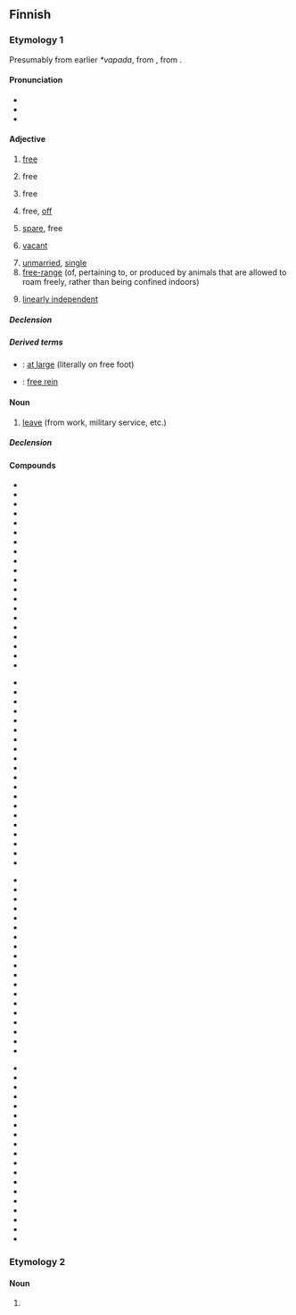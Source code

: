 ==Finnish==

===Etymology 1===
Presumably from earlier ''*vapada'', from {{bor|fi|orv|свободь|t=free|pos=adj.}}, from {{der|fi|sla-pro|*svoboda|t=freedom}}.

====Pronunciation====
* {{fi-IPA}}
* {{rhymes|ɑpɑː|lang=fi}}
* {{hyphenation|va|paa|lang=fi}}

====Adjective====
{{fi-adj||vapaampi|vapain}}

# [[free]] {{gloss|not imprisoned or enslaved}}
#: {{ux|fi|Olen '''vapaa''' mies.|I am a '''free''' man.}}
# free {{gloss|unconstrained}}
#: {{ux|fi|Hänelle annettiin '''vapaat''' kädet tehdä, mitä hän haluaa.|He was given '''free''' rein to do whatever he wanted.}}
# free {{gloss|released}}
#: {{ux|fi|Päästimme kanin '''vapaaksi'''.|We set the rabbit '''free'''.}}
# free, [[off]] {{gloss|without obligations}}
#: {{ux|fi|Voit pitää loppupäivän '''vapaata'''.|You can take the rest of the day '''off'''.}}
# [[spare]], free {{gloss|not filled with activity or work}}
#: {{ux|fi|Minulla on paljon '''vapaa'''-aikaa.|I have a lot of '''free''' time.}}
# [[vacant]]
#: {{ux|fi|Istuin on '''vapaa'''.|The seat is '''vacant'''.}}
# [[unmarried]], [[single]]
# [[free-range]] (of, pertaining to, or produced by animals that are allowed to roam freely, rather than being confined indoors)
#: {{ux|fi|Ostan aina '''vapaan''' kanan munia.|I always buy '''free-range''' eggs.}}
# {{lb|fi|linear algebra}} [[linearly independent]] {{gloss|of a set of vectors}}

=====Declension=====
{{fi-decl-vapaa|pos=adj|vapa|a}}

=====Derived terms=====
* {{l|fi|vapaalla jalalla}}: [[at large]] (literally on free foot)
* {{l|fi|vapaat kädet}}: [[free rein]]

====Noun====
{{fi-noun}}

# [[leave]] (from work, military service, etc.)

=====Declension=====
{{fi-decl-vapaa|vapa|a}}

====Compounds====
{{der-top4|compounds}}
* {{l|fi|epävapaa}}
* {{l|fi|hoitovapaa}}
* {{l|fi|huoltovapaa}}
* {{l|fi|iltavapaa}}
* {{l|fi|julkaisuvapaa}}
* {{l|fi|opintovapaa}}
* {{l|fi|puuvapaa}}
* {{l|fi|reseptivapaa}}
* {{l|fi|ruostevapaa}}
* {{l|fi|sapattivapaa}}
* {{l|fi|säästövapaa}}
* {{l|fi|trustivapaa}}
* {{l|fi|tullivapaa}}
* {{l|fi|vapaa-aika}}
* {{l|fi|vapaa-ajanasunto}}
* {{l|fi|vapaa-ajattelija}}
* {{l|fi|vapaa-ajattelu}}
* {{l|fi|vapaaehtoinen}}
* {{l|fi|vapaaheitto}}
* {{l|fi|vapaaheittoviiva}}
{{der-mid4}}
* {{l|fi|vapaaherra}}
* {{l|fi|vapaaherratar}}
* {{l|fi|vapaahetki}}
* {{l|fi|vapaailta}}
* {{l|fi|vapaakappale}}
* {{l|fi|vapaakauppa}}
* {{l|fi|vapaakauppa-alue}}
* {{l|fi|vapaakauppasopimus}}
* {{l|fi|vapaakaupunki}}
* {{l|fi|vapaakiipeily}}
* {{l|fi|vapaakirkko}}
* {{l|fi|vapaakivääri}}
* {{l|fi|vapaakivääriammunta}}
* {{l|fi|vapaakunta}}
* {{l|fi|vapaakytkin}}
* {{l|fi|vapaakyyti}}
* {{l|fi|vapaalippu}}
* {{l|fi|vapaalippulainen}}
* {{l|fi|vapaaluistelu}}
* {{l|fi|vapaalyönti}}
{{der-mid4}}
* {{l|fi|vapaamatkustaja}}
* {{l|fi|vapaamielinen}}
* {{l|fi|vapaamittainen}}
* {{l|fi|vapaamuotoinen}}
* {{l|fi|vapaamuurari}}
* {{l|fi|vapaamuurarijärjestö}}
* {{l|fi|vapaamuurariloosi}}
* {{l|fi|vapaamuurarius}}
* {{l|fi|vapaaohjelma}}
* {{l|fi|vapaaopisto}}
* {{l|fi|vapaaoppilas}}
* {{l|fi|vapaaosake}}
* {{l|fi|vapaapaini}}
* {{l|fi|vapaapalokunta}}
* {{l|fi|vapaapalokuntalainen}}
* {{l|fi|vapaapistooli}}
* {{l|fi|vapaapistooliammunta}}
* {{l|fi|vapaapotku}}
* {{l|fi|vapaapäivä}}
{{der-mid4}}
* {{l|fi|vapaarahoitteinen}}
* {{l|fi|vapaarytminen}}
* {{l|fi|vapaarytmisyys}}
* {{l|fi|vapaasatama}}
* {{l|fi|vapaataival}}
* {{l|fi|vapaatanssi}}
* {{l|fi|vapaatunti}}
* {{l|fi|vapaauinti}}
* {{l|fi|vapaavalintainen}}
* {{l|fi|vapaavarasto}}
* {{l|fi|vapaavarsi}}
* {{l|fi|vapaavarsikone}}
* {{l|fi|vapaavuoro}}
* {{l|fi|vapaavuosi}}
* {{l|fi|verovapaa}}
* {{l|fi|virkavapaa}}
* {{l|fi|vuorotteluvapaa}}
* {{l|fi|äitiysvapaa}}
* {{l|fi|älyvapaa}}
{{der-bottom}}

===Etymology 2===

====Noun====
{{head|fi|noun form}}

# {{fi-form of|case=partitive|pl=singular|vapa}}
